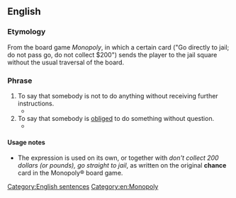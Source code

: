 ==English==

===Etymology===
From the board game ''Monopoly'', in which a certain card ("Go directly to jail; do not pass go, do not collect $200") sends the player to the jail square without the usual traversal of the board.

===Phrase===
{{head|en|phrase}}

# To say that somebody is not to do anything without receiving further instructions.
#* {{quote-text|year=1994|author=Linda Shaw|title=One Pale, Fawn Glove.|page=195|passage=Don't come back, don't see Taylor, '''don't pass Go.''' Don't do anything in this town again, Miss Grey, ever.}}
# To say that somebody is [[obliged]] to do something without question.
#* {{quote-text|year=2001|author=Janice E. Hale|title=Learning While Black|page=126|passage=As usual, this information was imparted to me with a blank stare, and dumped in my lap with an expression that said,''' "Don't pass Go''', don't collect 200 dollars, go straight to jail!"}}

====Usage notes====
* The expression is used on its own, or together with ''don't collect 200 dollars (or pounds), go straight to jail'', as written on the original '''chance''' card in the Monopoly® board game.

[[Category:English sentences]]
[[Category:en:Monopoly]]
